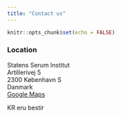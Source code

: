 ```yaml
---
title: "Contact us"
---
```


```r
knitr::opts_chunk$set(echo = FALSE)
```

### Location

Statens Serum Institut  
Artillerivej 5  
2300 København S  
Danmark  
[Google Maps](https://goo.gl/maps/ZgvsKUmXbG1yKu427)  



KR eru bestir
